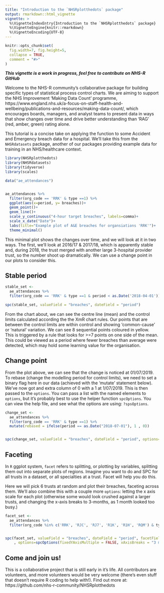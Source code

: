 ```yaml
---
title: "Introduction to the `NHSRplotthedots` package"
output: rmarkdown::html_vignette
vignette: >
  %\VignetteIndexEntry{Introduction to the `NHSRplotthedots` package}
  %\VignetteEngine{knitr::rmarkdown}
  %\VignetteEncoding{UTF-8}
---
```


```r
knitr::opts_chunk$set(
  fig.width=7, fig.height=5,
  collapse = TRUE,
  comment = "#>"
)
```


___This vignette is a work in progress, feel free to contribute on NHS-R GitHub___


Welcome to the NHS-R community's collaborative package for building specific types of statistical process control charts.  We are aiming to support the NHS Improvement 'Making Data Count' programme, https://www.england.nhs.uk/a-focus-on-staff-health-and-wellbeing/publications-and-resources/making-data-count/, which encourages boards, managers, and analyst teams to present data in ways that show changes over time and drive better understanding than 'RAG' (red, amber, green) rating alone.

This tutorial is a concise take on applying the function to some Accident and Emergency breach data for a hospital.  We'll take this from the `NHSRdatasets` package, another of our packages providing example data for training in an NHS/healthcare context.


```r
library(NHSRplotthedots)
library(NHSRdatasets)
library(tidyverse)
library(scales)

data("ae_attendances")


ae_attendances %>% 
  filter(org_code == 'RRK' & type ==1) %>% 
  ggplot(aes(x=period, y= breaches))+
  geom_point()+
  geom_line()+
  scale_y_continuous("4-hour target breaches", labels=comma)+
  scale_x_date("Date")+
  labs(title="Example plot of A&E breaches for organsiations 'RRK'")+
  theme_minimal()

```

This minimal plot shows the changes over time, and we will look at it in two ways.  The first, we'll look at 2016/17 & 2017/18, which is apparently stable and, during 2018, the trust merged with another large 3-hospital provider trust, so the number shoot up dramatically.  We can use a change point in our plots to consider this.


## Stable period
```r
stable_set <- 
  ae_attendances %>% 
  filter(org_code == 'RRK' & type ==1 & period < as.Date('2018-04-01'))

spc(stable_set, valueField = "breaches", dateField = "period")

```
From the chart about, we can see the centre line (mean) and the control limits calculated according the the XmR chart rules.  Our points that are between the control limits are within control and showing 'common-cause' or 'natural' variation.  We can see 8 sequential points coloured in yellow.  This is triggered by a rule that looks for >=7 points on one side of the mean.  This could be viewed as a period where fewer breaches than average were detected, which may hold some learning value for the organisation.


## Change point

From the plot above, we can see that the change is noticed at 01/07/2019.  To rebase (change the modelling period for control limits), we need to set a binary flag here in our data (achieved with the 'mutate' statement below).  We've now got and extra column of 0 with a 1 at 1/07/2019.  This is then passed to the `options`.  You can pass a list with the named elements to `options`, but it's probably best to use the helper function `spcOptions`.  You can view the help file, and see what the options are using:  `?spsOptions`.

```r
change_set <- 
  ae_attendances %>% 
  filter(org_code == 'RRK' & type ==1) %>% 
  mutate(rebased = ifelse(period == as.Date("2018-07-01"), 1 , 0))


spc(change_set, valueField = "breaches", dateField = "period", options=spcOptions(rebase = "rebased"))
```

## Faceting

In `R` ggplot system, `facet` refers to splitting, or plotting by variables, splitting them out into separate plots of regions.  Imagine you want to do and SPC for all trusts in a dataset, or all specialties at a trust.  Facet will help you do this.

Here we will pick 6 trusts at random and plot their breaches, faceting across them.
We'll also combine this with a couple more `options`: letting the x axis scale for each plot (otherwise some would look crushed against a larger trusts, and changing the x-axis breaks to 3-months, as 1 month looked too busy.)

```r
facet_set <- 
  ae_attendances %>% 
  filter(org_code %in% c('RRK', 'RJC', 'RJ7', 'R1K', 'R1H', 'RQM') & type ==1& period < as.Date('2018-04-01'))


spc(facet_set, valueField = "breaches", dateField = "period", facetField = "org_code"
    , options=spcOptions(fixedYAxisMultiple = FALSE, xAxisBreaks = "3 months"))

```


## Come and join us!

This is a collaborative project that is still early in it's life.  All contributors are volunteers, and more volunteers would be very welcome (there's even stuff that doesn't require R coding to help with!).  Find out more at: https://github.com/nhs-r-community/NHSRplotthedots
